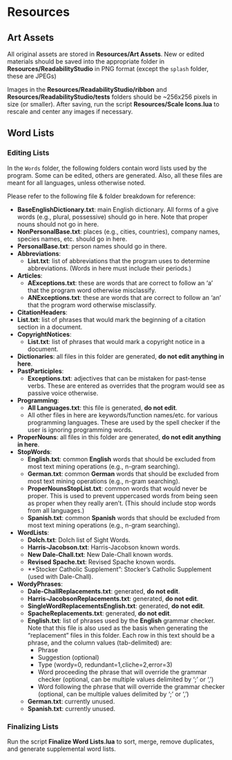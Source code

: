 # Resources

## Art Assets

All original assets are stored in **Resources/Art Assets**. New or edited materials should be saved into the appropriate folder in **Resources/ReadabilityStudio** in PNG format (except the `splash` folder, these are JPEGs)

Images in the **Resources/ReadabilityStudio/ribbon** and **Resources/ReadabilityStudio/tests** folders should be ~256x256 pixels in size (or smaller). After saving, run the script **Resources/Scale Icons.lua** to rescale and center any images if necessary.

## Word Lists

### Editing Lists {-}

In the `Words` folder, the following folders contain word lists used by the program. Some can be edited, others are generated. Also, all these files are meant for all languages, unless otherwise noted.

Please refer to the following file & folder breakdown for reference:

- **BaseEnglishDictionary.txt**: main English dictionary. All forms of a give words (e.g., plural, possessive) should go in here. Note that proper nouns should not go in here.
- **NonPersonalBase.txt**: places (e.g., cities, countries), company names, species names, etc. should go in here.
- **PersonalBase.txt**: person names should go in there.
- **Abbreviations**:
  - **List.txt**: list of abbreviations that the program uses to determine abbreviations. (Words in here must include their periods.)
- **Articles**:
  - **AExceptions.txt**: these are words that are correct to follow an 'a' that the program word otherwise misclassify.
  - **ANExceptions.txt**: these are words that are correct to follow an 'an' that the program word otherwise misclassify.
- **CitationHeaders**:
 - **List.txt**: list of phrases that would mark the beginning of a citation section in a document.
- **CopyrightNotices**:
  - **List.txt**: list of phrases that would mark a copyright notice in a document.
- **Dictionaries**: all files in this folder are generated, **do not edit anything in here**.
- **PastParticiples**:
  - **Exceptions.txt**: adjectives that can be mistaken for past-tense verbs. These are entered as overrides that the program would see as passive voice otherwise.
- **Programming**:
  - **All Languages.txt**: this file is generated, **do not edit**.
  - All other files in here are keywords/function names/etc. for various programming languages. These are used by the spell checker if the user is ignoring programming words.
- **ProperNouns**: all files in this folder are generated, **do not edit anything in here**.
- **StopWords**:
  - **English.txt**: common **English** words that should be excluded from most text mining operations (e.g., n-gram searching).
  - **German.txt**: common **German** words that should be excluded from most text mining operations (e.g., n-gram searching).
  - **ProperNounsStopList.txt**: common words that would never be proper. This is used to prevent uppercased words from being seen as proper when they really aren't. (This should include stop words from all languages.)
  - **Spanish.txt**: common **Spanish** words that should be excluded from most text mining operations (e.g., n-gram searching).
- **WordLists**:
  - **Dolch.txt**: Dolch list of Sight Words.
  - **Harris-Jacobson.txt**: Harris-Jacobson known words.
  - **New Dale-Chall.txt**: New Dale-Chall known words.
  - **Revised Spache.txt**: Revised Spache known words.
  - **Stocker Catholic Supplement": Stocker's Catholic Supplement (used with Dale-Chall).
- **WordyPhrases**:
  - **Dale-ChallReplacements.txt**: generated, **do not edit**.
  - **Harris-JacobsonReplacements.txt**: generated, **do not edit**.
  - **SingleWordReplacementsEnglish.txt**: generated, **do not edit**.
  - **SpacheReplacements.txt**: generated, **do not edit**.
  - **English.txt**: list of phrases used by the **English** grammar checker. Note that this file is also used as the basis when generating the "replacement" files in this folder.
    Each row in this text should be a phrase, and the column values (tab-delimited) are:
    - Phrase
    - Suggestion (optional)
    - Type (wordy=0, redundant=1,cliche=2,error=3)
    - Word proceeding the phrase that will override the grammar checker (optional, can be multiple values delimited by ';' or ',')
    - Word following the phrase that will override the grammar checker (optional, can be multiple values delimited by ';' or ',')
  - **German.txt**: currently unused.
  - **Spanish.txt**: currently unused.

### Finalizing Lists {-}

Run the script **Finalize Word Lists.lua** to sort, merge, remove duplicates, and generate supplemental word lists.
